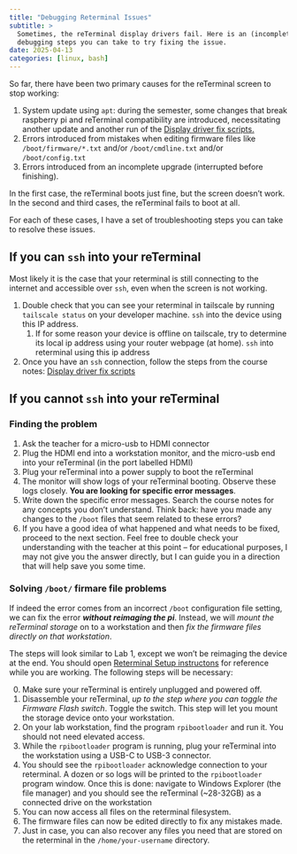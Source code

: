 ```yaml
---
title: "Debugging Reterminal Issues"
subtitle: >
  Sometimes, the reTerminal display drivers fail. Here is an (incomplete) set of
  debugging steps you can take to try fixing the issue.
date: 2025-04-13
categories: [linux, bash]
---
```


So far, there have been two primary causes for the reTerminal screen to stop
working:

1. System update using `apt`: during the semester, some changes that break
   raspberry pi and reTerminal compatibility are introduced, necessitating another update
   and another run of the
   [Display driver fix scripts.](/notes/reterminal-setup/#display-driver-fix)
2. Errors introduced from mistakes when editing firmware files like
   `/boot/firmware/*.txt` and/or `/boot/cmdline.txt` and/or `/boot/config.txt`
3. Errors introduced from an incomplete upgrade (interrupted before finishing).

In the first case, the reTerminal boots just fine, but the screen doesn't work.
In the second and third cases, the reTerminal fails to boot at all.

For each of these cases, I have a set of troubleshooting steps you can take to
resolve these issues.

## If you can `ssh` into your reTerminal

Most likely it is the case that your reterminal is still connecting to the internet and accessible over `ssh`, even when the screen is not working.

1. Double check that you can see your reterminal in tailscale by running `tailscale status` on your developer machine. `ssh` into the device using this IP address.
    1. If for some reason your device is offline on tailscale, try to determine its local ip address using your router webpage (at home). `ssh` into reterminal using this ip address
1. Once you have an `ssh` connection, follow the steps from the course notes:
   [Display driver fix scripts](/notes/reterminal-setup/#display-driver-fix)

## If you cannot `ssh` into your reTerminal

### Finding the problem

1. Ask the teacher for a micro-usb to HDMI connector
2. Plug the HDMI end into a workstation monitor, and the micro-usb end into your
   reTerminal (in the port labelled HDMI)
3. Plug your reTerminal into a power supply to boot the reTerminal
4. The monitor will show logs of your reTerminal booting. Observe these logs
   closely. **You are looking for specific error messages**.
5. Write down the specific error messages. Search the course notes for any concepts you don't understand. Think
   back: have you made any changes to the `/boot` files that seem related to
   these errors?
6. If you have a good idea of what happened and what needs to be fixed, proceed
   to the next section. Feel free to double check your understanding with the
   teacher at this point -- for educational purposes, I may not give you the
   answer directly, but I can guide you in a direction that will help save you
   some time.

### Solving `/boot/` firmare file problems

If indeed the error comes from an incorrect `/boot` configuration file setting,
we can fix the error **_without reimaging the pi_**. Instead, we will _mount the
reTerminal storage_ on to a workstation and then _fix the firmware files
directly on that workstation_.

The steps will look similar to Lab 1, except we won't be reimaging the device at
the end. You should open [Reterminal Setup instructons](/notes/reterminal-setup)
for reference while you are working. The following steps will be necessary:

0. Make sure your reTerminal is entirely unplugged and powered off.
1. Disassemble your reTerminal, _up to the step where you can toggle the
   Firmware Flash switch_. Toggle the switch. This step will let you mount the
   storage device onto your workstation.
2. On your lab workstation, find the program `rpibootloader` and run it. You
   should not need elevated access.
3. While the `rpibootloader` program is running, plug your reTerminal into the
   workstation using a USB-C to USB-3 connector.
4. You should see the `rpibootloader` acknowledge connection to your reterminal.
   A dozen or so logs will be printed to the `rpibootloader` program window.
   Once this is done: navigate to Windows Explorer (the file manager) and you
   should see the reTerminal (~28-32GB) as a connected drive on the workstation
5. You can now access all files on the reterminal filesystem.
6. The firmware files can now be edited directly to fix any mistakes made.
7. Just in case, you can also recover any files you need that are stored on the reterminal in the `/home/your-username` directory.
